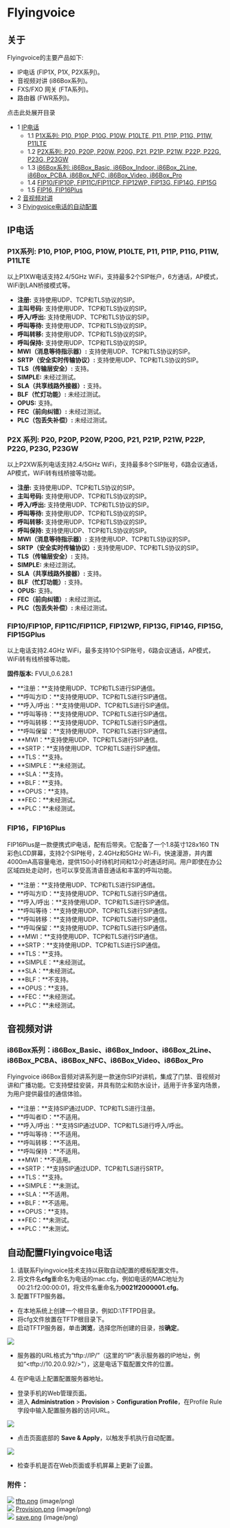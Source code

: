 # Flyingvoice

## 关于

Flyingvoice的主要产品如下:

* IP电话 (FIP1X, P1X, P2X系列)。
* 音视频对讲 (i86Box系列)。
* FXS/FXO 网关 (FTA系列)。
* 路由器 (FWR系列)。

点击此处展开目录

* 1 [IP电话](#ip-phones)  
   * 1.1 [P1X系列: P10, P10P, P10G, P10W, P10LTE, P11, P11P, P11G, P11W, P11LTE](#p1x-series-p10-p10p-p10g-p10w-p10lte-p11-p11p-p11g-p11w-p11lte)
   * 1.2 [P2X系列: P20, P20P, P20W, P20G, P21, P21P, P21W, P22P, P22G, P23G, P23GW](#p2x-series-p20-p20p-p20w-p20g-p21-p21p-p21w-p22p-p22g-p23g-p23gw)
   * 1.3 [i86Box系列: i86Box_Basic, i86Box_Indoor, i86Box_2Line, i86Box_PCBA, i86Box_NFC, i86Box_Video, i86Box_Pro](#i86box-series-i86box_basic-i86box_indoor-i86box_2line-i86box_pcba-i86box_nfc-i86box_video-i86box_pro)
   * 1.4 [FIP10/FIP10P, FIP11C/FIP11CP, FIP12WP, FIP13G, FIP14G, FIP15G](#fip10fip10p-fip11cfip11cp-fip12wp-fip13g-fip14g-fip15g-fip15gplus)  
   * 1.5 [FIP16, FIP16Plus](#fip16-fip16plus)
* 2 [音视频对讲](#audio-video-intercom)
* 3 [Flyingvoice电话的自动配置](#auto-provisioning-flyingvoice-phones)

## IP电话

### P1X系列: P10, P10P, P10G, P10W, P10LTE, P11, P11P, P11G, P11W, P11LTE

以上P1XW电话支持2.4/5GHz WiFi，支持最多2个SIP帐户，6方通话，AP模式，WiFi到LAN桥接模式等。

* **注册:** 支持使用UDP、TCP和TLS协议的SIP。
* **主叫号码:** 支持使用UDP、TCP和TLS协议的SIP。
* **呼入/呼出:** 支持使用UDP、TCP和TLS协议的SIP。
* **呼叫等待:** 支持使用UDP、TCP和TLS协议的SIP。
* **呼叫转移:** 支持使用UDP、TCP和TLS协议的SIP。
* **呼叫保持:** 支持使用UDP、TCP和TLS协议的SIP。
* **MWI（消息等待指示器）:** 支持使用UDP、TCP和TLS协议的SIP。
* **SRTP（安全实时传输协议）:** 支持使用UDP、TCP和TLS协议的SIP。
* **TLS（传输层安全）:** 支持。
* **SIMPLE:** 未经过测试。
* **SLA（共享线路外接器）:** 支持。
* **BLF（忙灯功能）:** 未经过测试。
* **OPUS:** 支持。
* **FEC（前向纠错）:** 未经过测试。
* **PLC（包丢失补偿）:** 未经过测试。

### P2X 系列: P20, P20P, P20W, P20G, P21, P21P, P21W, P22P, P22G, P23G, P23GW

以上P2XW系列电话支持2.4/5GHz WiFi，支持最多8个SIP账号，6路会议通话，AP模式，WiFi转有线桥接等功能。

* **注册:** 支持使用UDP、TCP和TLS协议的SIP。
* **主叫号码:** 支持使用UDP、TCP和TLS协议的SIP。
* **呼入/呼出:** 支持使用UDP、TCP和TLS协议的SIP。
* **呼叫等待:** 支持使用UDP、TCP和TLS协议的SIP。
* **呼叫转移:** 支持使用UDP、TCP和TLS协议的SIP。
* **呼叫保持:** 支持使用UDP、TCP和TLS协议的SIP。
* **MWI（消息等待指示器）:** 支持使用UDP、TCP和TLS协议的SIP。
* **SRTP（安全实时传输协议）:** 支持使用UDP、TCP和TLS协议的SIP。
* **TLS（传输层安全）:** 支持。
* **SIMPLE:** 未经过测试。
* **SLA（共享线路外接器）:** 支持。
* **BLF（忙灯功能）:** 支持。
* **OPUS:** 支持。
* **FEC（前向纠错）:** 未经过测试。
* **PLC（包丢失补偿）:** 未经过测试。

### FIP10/FIP10P, FIP11C/FIP11CP, FIP12WP, FIP13G, FIP14G, FIP15G, FIP15GPlus

以上电话支持2.4GHz WiFi，最多支持10个SIP账号，6路会议通话，AP模式，WiFi转有线桥接等功能。

**固件版本:** FVUI\_0.6.28.1

* **注册：**支持使用UDP、TCP和TLS进行SIP通信。
* **呼叫方ID：**支持使用UDP、TCP和TLS进行SIP通信。
* **呼入/呼出：**支持使用UDP、TCP和TLS进行SIP通信。
* **呼叫等待：**支持使用UDP、TCP和TLS进行SIP通信。
* **呼叫转移：**支持使用UDP、TCP和TLS进行SIP通信。
* **呼叫保留：**支持使用UDP、TCP和TLS进行SIP通信。
* **MWI：**支持使用UDP、TCP和TLS进行SIP通信。
* **SRTP：**支持使用UDP、TCP和TLS进行SIP通信。
* **TLS：**支持。
* **SIMPLE：**未经测试。
* **SLA：**支持。
* **BLF：**支持。
* **OPUS：**支持。
* **FEC：**未经测试。
* **PLC：**未经测试。

### FIP16，FIP16Plus

FIP16Plus是一款便携式IP电话，配有后带夹。它配备了一个1.8英寸128x160 TN彩色LCD屏幕，支持2个SIP帐号，2.4GHz和5GHz Wi-Fi，快速漫游，并内置4000mA高容量电池，提供150小时待机时间和12小时通话时间。用户即使在办公区域四处走动时，也可以享受高清语音通话和丰富的呼叫功能。

* **注册：**支持使用UDP、TCP和TLS进行SIP通信。
* **呼叫方ID：**支持使用UDP、TCP和TLS进行SIP通信。
* **呼入/呼出：**支持使用UDP、TCP和TLS进行SIP通信。
* **呼叫等待：**支持使用UDP、TCP和TLS进行SIP通信。
* **呼叫转移：**支持使用UDP、TCP和TLS进行SIP通信。
* **呼叫保留：**支持使用UDP、TCP和TLS进行SIP通信。
* **MWI：**支持使用UDP、TCP和TLS进行SIP通信。
* **SRTP：**支持使用UDP、TCP和TLS进行SIP通信。
* **TLS：**支持。
* **SIMPLE：**未经测试。
* **SLA：**未经测试。
* **BLF：**不支持。
* **OPUS：**支持。
* **FEC：**未经测试。
* **PLC：**未经测试。

## 音视频对讲

### i86Box系列：i86Box_Basic、i86Box_Indoor、i86Box_2Line、i86Box_PCBA、i86Box_NFC、i86Box_Video、i86Box_Pro

Flyingvoice i86Box音频对讲系列是一款迷你SIP对讲机，集成了门禁、音视频对讲和广播功能。它支持壁挂安装，并具有防尘和防水设计，适用于许多室内场景，为用户提供最佳的通信体验。

* **注册：**支持SIP通过UDP、TCP和TLS进行注册。
* **呼叫者ID：**不适用。
* **呼入/呼出：**支持SIP通过UDP、TCP和TLS进行呼入/呼出。
* **呼叫等待：**不适用。
* **呼叫转移：**不适用。
* **呼叫保持：**不适用。
* **MWI：**不适用。
* **SRTP：**支持SIP通过UDP、TCP和TLS进行SRTP。
* **TLS：**支持。
* **SIMPLE：**未测试。
* **SLA：**不适用。
* **BLF：**不适用。
* **OPUS：**支持。
* **FEC：**未测试。
* **PLC：**未测试。

## 自动配置Flyingvoice电话

1. 请联系Flyingvoice技术支持以获取自动配置的模板配置文件。
2. 将文件名**cfg**重命名为电话的mac.cfg，例如电话的MAC地址为00:21:f2:00:00:01，将文件名重命名为**0021f2000001.cfg**。
3. 配置TFTP服务器。
* 在本地系统上创建一个根目录，例如D:\\TFTPD目录。
* 将cfg文件放置在TFTP根目录下。
* 启动TFTP服务器，单击**浏览**，选择您所创建的目录，按**确定**。

![](/attachments/61210887/61210888.png)

* 服务器的URL格式为“tftp://IP/”（这里的“IP”表示服务器的IP地址，例如“&lt;tftp://10.20.0.92/>"），这是电话下载配置文件的位置。

4. 在IP电话上配置配置服务器地址。

* 登录手机的Web管理页面。
* 进入 **Administration** \> **Provision** \> **Configuration Profile**，在Profile Rule字段中输入配置服务器的访问URL。

![](/attachments/61210887/61210889.png)

* 点击页面底部的 **Save & Apply**，以触发手机执行自动配置。

![](/attachments/61210887/61210890.png)

* 检查手机是否在Web页面或手机屏幕上更新了设置。

### 附件：

![](/images/icons/bullet_blue.gif) [tftp.png](/attachments/61210887/61210888.png) (image/png)  
![](/images/icons/bullet_blue.gif) [Provision.png](/attachments/61210887/61210889.png) (image/png)  
![](/images/icons/bullet_blue.gif) [save.png](/attachments/61210887/61210890.png) (image/png)